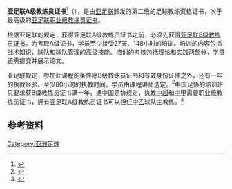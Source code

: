 '''亚足联A级教练员证书'''<ref>{{cite news|title=关于举办2012年亚足联/中国足协A级教练员证书培训班通知|url=http://www.fa.org.cn/bulletin/train/2012-10-24/386834.html|time=2012-10-24|publisher=中国足球协会|accessdate=2013-06-15|archive-url=https://web.archive.org/web/20130801031500/http://www.fa.org.cn/bulletin/train/2012-10-24/386834.html|archive-date=2013-08-01|dead-url=yes}}</ref>（{{lang-en|'''AFC A Coaching Certificate'''}}），是由[[亚足联|亚足联]]颁发的第二级的足球教练资格证书，次于最高级的[[亚足联职业级教练员证书|亚足联职业级教练员证书]]。

根据亚足联的规定，获得亚足联A级教练员证书之前，必须先获得[[亚足联B级教练员证书|亚足联B级教练员证书]]。为考取A级证书，学员至少接受27天、148小时的培训。培训的内容包括战术知识、球队和球队管理的高级技能。培训的考核包括理论和实践两部分，学员还需提交并展示论文。

亚足联规定，参加此课程的条件除B级教练员证书和有效身份证件之外，还有一年的执教经验、至少80小时的执教时间。学员由课程讲师选定。<ref>{{cite web|title=Coaching Course Information|url=http://www.the-afc.com/en/about-afc/afc-departments/technical-division/coach-development/1218-website/coaching-course-info/25667-coaching-course-info.html#b_course|work=Technical Division|publisher=AFC|accessdate=2013-06-15|deadurl=yes|archiveurl=https://web.archive.org/web/20130630203708/http://www.the-afc.com/en/about-afc/afc-departments/technical-division/coach-development/1218-website/coaching-course-info/25667-coaching-course-info.html#b_course|archivedate=2013-06-30}}</ref>[[中国足协|中国足协]]的培训班只要求获B级教练员证书满一年。据中国足协规定，执教[[中超|中超]]和[[中甲|中甲]]需要职业级教练员证书，拥有亚足联A级教练员证书可以担任[[中乙|中乙]]球队主教练。<ref>{{cite news|title=2013年中国足球协会乙级联赛规程|url=http://sports.163.com/13/0226/10/8OKP5LAE00050ACV.html|accessdate=2013-06-15|newspaper=网易体育|date=2013-02-26|archive-date=2013-05-28|archive-url=https://web.archive.org/web/20130528195511/http://sports.163.com/13/0226/10/8OKP5LAE00050ACV.html|dead-url=no}}</ref>

==参考资料==
{{reflist}}

[[Category:亚洲足球|Category:亚洲足球]]